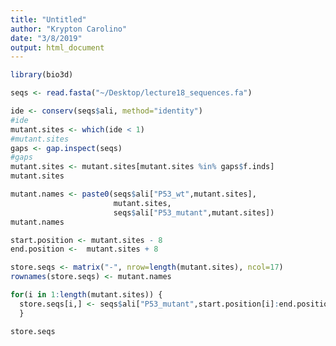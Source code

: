 ```yaml
---
title: "Untitled"
author: "Krypton Carolino"
date: "3/8/2019"
output: html_document
---
```


```r
library(bio3d)
```

```r
seqs <- read.fasta("~/Desktop/lecture18_sequences.fa")
```

```r
ide <- conserv(seqs$ali, method="identity")
#ide
mutant.sites <- which(ide < 1)
#mutant.sites
gaps <- gap.inspect(seqs)
#gaps
mutant.sites <- mutant.sites[mutant.sites %in% gaps$f.inds]
mutant.sites
```

```r
mutant.names <- paste0(seqs$ali["P53_wt",mutant.sites],
                       mutant.sites,
                       seqs$ali["P53_mutant",mutant.sites])
mutant.names
```

```r
start.position <- mutant.sites - 8
end.position <-  mutant.sites + 8
```

```r
store.seqs <- matrix("-", nrow=length(mutant.sites), ncol=17)
rownames(store.seqs) <- mutant.names
```

```r
for(i in 1:length(mutant.sites)) {
  store.seqs[i,] <- seqs$ali["P53_mutant",start.position[i]:end.position[i]]
  }
```

```r
store.seqs
```

